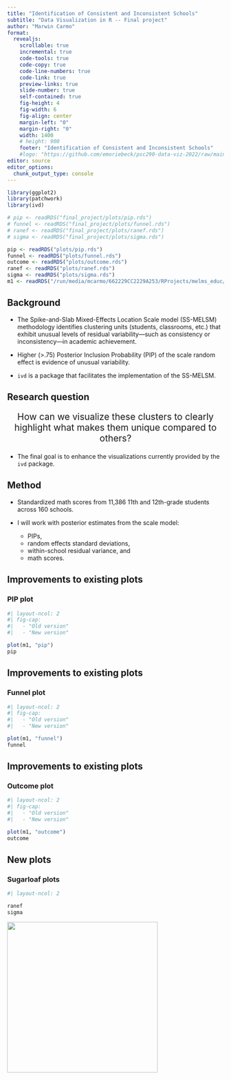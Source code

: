 ```yaml
---
title: "Identification of Consistent and Inconsistent Schools"
subtitle: "Data Visualization in R -- Final project"
author: "Marwin Carmo"
format: 
  revealjs:
    scrollable: true
    incremental: true
    code-tools: true
    code-copy: true
    code-line-numbers: true
    code-link: true
    preview-links: true
    slide-number: true
    self-contained: true
    fig-height: 4
    fig-width: 6
    fig-align: center
    margin-left: "0"
    margin-right: "0"
    width: 1400
    # height: 900
    footer: "Identification of Consistent and Inconsistent Schools"
    #logo: "https://github.com/emoriebeck/psc290-data-viz-2022/raw/main/01-week1-intro/02-code/02-images/ucdavis_logo_blue.png"
editor: source
editor_options: 
  chunk_output_type: console
---
```


```r
library(ggplot2)
library(patchwork)
library(ivd)
```


```r
# pip <- readRDS("final_project/plots/pip.rds")
# funnel <- readRDS("final_project/plots/funnel.rds")
# ranef <- readRDS("final_project/plots/ranef.rds")
# sigma <- readRDS("final_project/plots/sigma.rds")

pip <- readRDS("plots/pip.rds")
funnel <- readRDS("plots/funnel.rds")
outcome <- readRDS("plots/outcome.rds")
ranef <- readRDS("plots/ranef.rds")
sigma <- readRDS("plots/sigma.rds")
m1 <- readRDS("/run/media/mcarmo/662229CC2229A253/RProjects/melms_educ/WORK/-ANALYSIS/MODELS/saeb/out/outm1.rds")
```


## Background

- The Spike-and-Slab Mixed-Effects Location Scale model (SS-MELSM) methodology identifies clustering units (students, classrooms, etc.) that exhibit unusual levels of residual variability—such as consistency or inconsistency—in academic achievement.

- Higher (>.75) Posterior Inclusion Probability (PIP) of the scale random effect is evidence of unusual variability.

- `ivd` is a package that facilitates the implementation of the SS-MELSM.

## Research question

::: {.fragment .fade-up style="text-align: center; margin-top: 1em; font-size: 1.5em"}
How can we visualize these clusters to clearly highlight what makes them unique compared to others?
:::

- The final goal is to enhance the visualizations currently provided by the `ivd` package.

## Method

- Standardized math scores from 11,386 11th and 12th-grade students across 160 schools.

- I will work with posterior estimates from the scale model: 
  - PIPs, 
  - random effects standard deviations, 
  - within-school residual variance, and 
  - math scores.

## Improvements to existing plots

### PIP plot

```r
#| layout-ncol: 2
#| fig-cap: 
#|   - "Old version"
#|   - "New version"

plot(m1, "pip")
pip
```

## Improvements to existing plots

### Funnel plot

```r
#| layout-ncol: 2
#| fig-cap: 
#|   - "Old version"
#|   - "New version"

plot(m1, "funnel")
funnel
```

## Improvements to existing plots

### Outcome plot

```r
#| layout-ncol: 2
#| fig-cap: 
#|   - "Old version"
#|   - "New version"

plot(m1, "outcome")
outcome
```

## New plots

### Sugarloaf plots

```r
#| layout-ncol: 2

ranef
sigma
```

![](PaodeAcucar.JPG){.fragment .absolute .nostretch top=0 left=600 width="350px"}

<!-- ![](sugarloaf.jpg){.fragment .absolute top=200 left=600 width="200" height="350"} -->